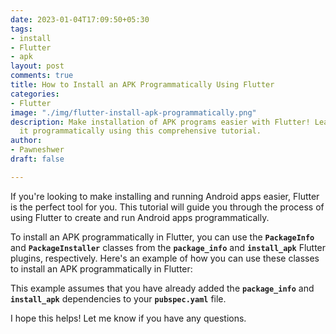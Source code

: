 ```yaml
---
date: 2023-01-04T17:09:50+05:30
tags:
- install
- Flutter
- apk
layout: post
comments: true
title: How to Install an APK Programmatically Using Flutter
categories:
- Flutter
image: "./img/flutter-install-apk-programmatically.png"
description: Make installation of APK programs easier with Flutter! Learn how to do
  it programmatically using this comprehensive tutorial.
author:
- Pawneshwer
draft: false

---
```


If you're looking to make installing and running Android apps easier, Flutter is the perfect tool for you. This tutorial will guide you through the process of using Flutter to create and run Android apps programmatically.

To install an APK programmatically in Flutter, you can use the **`PackageInfo`** and **`PackageInstaller`** classes from the **`package_info`** and **`install_apk`** Flutter plugins, respectively. Here's an example of how you can use these classes to install an APK programmatically in Flutter:

<Gist id='f2355ff73ce88fbac22fc37e69438230' />

This example assumes that you have already added the **`package_info`** and **`install_apk`** dependencies to your **`pubspec.yaml`** file.

I hope this helps! Let me know if you have any questions.